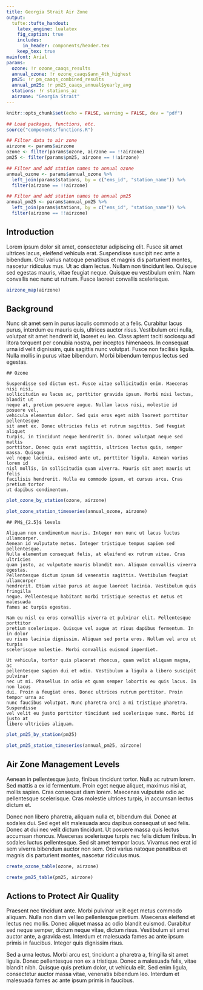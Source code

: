 ```yaml
---
title: Georgia Strait Air Zone
output:
  tufte::tufte_handout:
    latex_engine: lualatex
    fig_caption: true
    includes:
      in_header: components/header.tex
    keep_tex: true
mainfont: Arial
params:
  ozone: !r ozone_caaqs_results
  annual_ozone: !r ozone_caaqs$ann_4th_highest
  pm25: !r pm_caaqs_combined_results
  annual_pm25: !r pm25_caaqs_annual$yearly_avg
  stations: !r stations_az
  airzone: "Georgia Strait"
---
```


<!-- Load functions, filter data to airzone -->

```r
knitr::opts_chunk$set(echo = FALSE, warning = FALSE, dev = "pdf")

## Load packages, functions, etc.
source("components/functions.R")

## Filter data to air zone
airzone <- params$airzone
ozone <- filter(params$ozone, airzone == !!airzone)
pm25 <- filter(params$pm25, airzone == !!airzone)

## Filter and add station names to annual ozone
annual_ozone <- params$annual_ozone %>%
  left_join(params$stations, by = c("ems_id", "station_name")) %>%
  filter(airzone == !!airzone)

## Filter and add station names to annual pm25
annual_pm25 <- params$annual_pm25 %>%
  left_join(params$stations, by = c("ems_id", "station_name")) %>%
  filter(airzone == !!airzone)  
```

## Introduction

Lorem ipsum dolor sit amet, consectetur adipiscing elit. Fusce sit amet ultrices
lacus, eleifend vehicula erat. Suspendisse suscipit nec ante a bibendum. Orci
varius natoque penatibus et magnis dis parturient montes, nascetur ridiculus
mus. Ut ac diam lectus. Nullam non tincidunt leo. Quisque sed egestas mauris,
vitae feugiat neque. Quisque eu vestibulum enim. Nam convallis nec nunc ut
rutrum. Fusce laoreet convallis scelerisque.


<!-- Airzone map-->

```r
airzone_map(airzone)
```

## Background

Nunc sit amet sem in purus iaculis commodo at a felis. Curabitur lacus purus,
interdum eu mauris quis, ultrices auctor risus. Vestibulum orci nulla, volutpat
sit amet hendrerit id, laoreet eu leo. Class aptent taciti sociosqu ad litora
torquent per conubia nostra, per inceptos himenaeos. In consequat urna id velit
dignissim, quis sagittis nunc volutpat. Fusce non facilisis ligula. Nulla mollis
in purus vitae bibendum. Morbi bibendum tempus lectus sed egestas.

\clearpage

```marginfigure
## Ozone

Suspendisse sed dictum est. Fusce vitae sollicitudin enim. Maecenas nisi nisi,
sollicitudin eu lacus ac, porttitor gravida ipsum. Morbi nisi lectus, blandit ut
neque at, pretium posuere augue. Nullam lacus nisi, molestie id posuere vel,
vehicula elementum dolor. Sed quis eros eget nibh laoreet porttitor pellentesque
sit amet ex. Donec ultricies felis et rutrum sagittis. Sed feugiat aliquet
turpis, in tincidunt neque hendrerit in. Donec volutpat neque sed mattis
porttitor. Donec quis erat sagittis, ultrices lectus quis, semper massa. Quisque
vel neque lacinia, euismod ante ut, porttitor ligula. Aenean varius lorem id
nisl mollis, in sollicitudin quam viverra. Mauris sit amet mauris ut felis
facilisis hendrerit. Nulla eu commodo ipsum, et cursus arcu. Cras pretium tortor
ut dapibus condimentum.
```


<!-- Ozone by station -->

```r
plot_ozone_by_station(ozone, airzone)
```

<!-- Annual trends in ozone concentrations -->

```r
plot_ozone_station_timeseries(annual_ozone, airzone)
```


```marginfigure
## PM$_{2.5}$ levels

Aliquam non condimentum mauris. Integer non nunc ut lacus luctus ullamcorper.
Aenean id vulputate metus. Integer tristique tempus sapien sed pellentesque.
Nulla elementum consequat felis, at eleifend ex rutrum vitae. Cras ultricies
quam justo, ac vulputate mauris blandit non. Aliquam convallis viverra egestas.
Pellentesque dictum ipsum id venenatis sagittis. Vestibulum feugiat ullamcorper
hendrerit. Etiam vitae purus at augue laoreet lacinia. Vestibulum quis fringilla
neque. Pellentesque habitant morbi tristique senectus et netus et malesuada
fames ac turpis egestas.

Nam eu nisl eu eros convallis viverra et pulvinar elit. Pellentesque porttitor
pretium scelerisque. Quisque vel augue at risus dapibus fermentum. In in dolor
eu risus lacinia dignissim. Aliquam sed porta eros. Nullam vel arcu ut turpis
scelerisque molestie. Morbi convallis euismod imperdiet.

Ut vehicula, tortor quis placerat rhoncus, quam velit aliquam magna, ac
pellentesque sapien dui et odio. Vestibulum a ligula a libero suscipit pulvinar
nec ut mi. Phasellus in odio et quam semper lobortis eu quis lacus. In non lacus
dui. Proin a feugiat eros. Donec ultrices rutrum porttitor. Proin tempor urna ac
nunc faucibus volutpat. Nunc pharetra orci a mi tristique pharetra. Suspendisse
vel velit eu justo porttitor tincidunt sed scelerisque nunc. Morbi id justo at
libero ultricies aliquam.
```

<!-- PM2.5 by station -->


```r
plot_pm25_by_station(pm25)
```

<!-- PM Annual trends in PM 2.5 -->

```r
plot_pm25_station_timeseries(annual_pm25, airzone)
```

## Air Zone Management Levels

Aenean in pellentesque justo, finibus tincidunt tortor. Nulla ac rutrum lorem.
Sed mattis a ex id fermentum. Proin eget neque aliquet, maximus nisi at, mollis
sapien. Cras consequat diam lorem. Maecenas vulputate odio ac pellentesque
scelerisque. Cras molestie ultrices turpis, in accumsan lectus dictum et.


Donec non libero pharetra, aliquam nulla et, bibendum dui. Donec at sodales dui.
Sed eget elit malesuada arcu dapibus consequat ut sed felis. Donec at dui nec
velit dictum tincidunt. Ut posuere massa quis lectus accumsan rhoncus. Maecenas
scelerisque turpis nec felis dictum finibus. In sodales luctus pellentesque. Sed
sit amet tempor lacus. Vivamus nec erat id sem viverra bibendum auctor non sem.
Orci varius natoque penatibus et magnis dis parturient montes, nascetur
ridiculus mus.

<!-- Summary of ozone concentrations as measured and air zone management levels -->

```r
create_ozone_table(ozone, airzone)
```

<!-- Summary of PM2.5 concentrations as measured and air zone management levels -->

```r
create_pm25_table(pm25, airzone)
```

## Actions to Protect Air Quality

Praesent nec tincidunt ante. Morbi pulvinar velit eget metus commodo aliquam. Nulla non diam vel leo pellentesque pretium. Maecenas eleifend et lectus nec mollis. Donec aliquet massa ac odio blandit euismod. Curabitur sed neque semper, dictum neque vitae, dictum risus. Vestibulum sit amet auctor ante, a gravida est. Interdum et malesuada fames ac ante ipsum primis in faucibus. Integer quis dignissim risus.

Sed a urna lectus. Morbi arcu est, tincidunt a pharetra a, fringilla sit amet ligula. Donec pellentesque non ex a tristique. Donec a malesuada felis, vitae blandit nibh. Quisque quis pretium dolor, ut vehicula elit. Sed enim ligula, consectetur auctor massa vitae, venenatis bibendum leo. Interdum et malesuada fames ac ante ipsum primis in faucibus.
